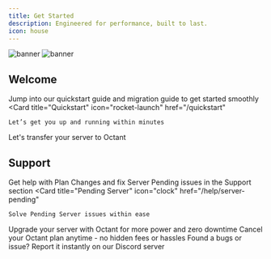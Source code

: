 ```yaml
---
title: Get Started
description: Engineered for performance, built to last.
icon: house
---
```


<img
  className="block dark:hidden"
  src="/logo/sFpXO9Q.png"
  alt="banner"
/>
<img
  className="hidden dark:
"
  src="/logo/sFpXO9Q.png"
  alt="banner"
/>

## Welcome
Jump into our quickstart guide and migration guide to get started smoothly
<CardGroup cols={2}>
  <Card
    title="Quickstart"
    icon="rocket-launch"
    href="/quickstart"
  >
    Let’s get you up and running within minutes
  </Card>
  <Card
    title="Migration"
    icon="upload"
    href="/migration"
  >
    Let's transfer your server to Octant
  </Card>
</CardGroup>

## Support
Get help with Plan Changes and fix Server Pending issues in the Support section
<CardGroup cols={2}>
  <Card
    title="Pending Server"
    icon="clock"
    href="/help/server-pending"
  >
    Solve Pending Server issues within ease
  </Card>
  <Card
    title="Upgrade Plan"
    icon="bolt-lightning"
    href="/help/upgrade-plan"
  >
    Upgrade your server with Octant for more power and zero downtime
  </Card>
<Card
    title="Cancel Plan"
    icon="circle-xmark"
    href="help/cancel-plan"
  >
    Cancel your Octant plan anytime - no hidden fees or hassles
  </Card>
<Card
    title="Bugs and Issues"
    icon="triangle-exclamation"
    href="https://discord.gg/compute"
  >
    Found a bugs or issue? Report it instantly on our Discord server
  </Card>
</CardGroup>


